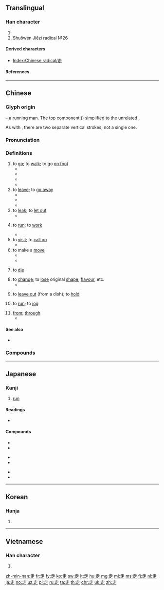 {{character info/new}}
{{also|赱}}
==Translingual==
{{stroke order|strokes=7}}
{{stroke order|type=animate}}

===Han character===
{{Han char|rn=156|rad=走|as=00|sn=7|four=40801|canj=GYO|ids=⿱土龰}}

# {{mul-kangxi radical-def}}
# Shuōwén Jiězì radical №26

====Derived characters====
* [[Index:Chinese radical/走]]

====References====
{{Han ref|kx=1215.010|dkj=37034|dj=1683.040|hdz=53473.010|uh=8D70}}

----

==Chinese==
{{zh-forms|alt=赱}}

===Glyph origin===
{{Han etyl}}
{{Han compound|夭|t1=young, running man|止|t2=foot|ls=ic}} – a running man. The top component ({{lang|zh|夭}}) simplified to the unrelated {{zh-l|土}}.

As with {{zh-l|圭}}, there are two separate vertical strokes, not a single one.

===Pronunciation===
{{zh-pron
|m=zǒu
|m-s=zou3
|c=zau2
|h=pfs=chéu
|mn=cháu/xm,zz,tw:chó͘/qz:chó
|mn_note=cháu - vernacular; chó͘/chó - literary
|w=2tseu
|mc=y
|oc=y
|ma=y
|cat=v,prep
}}

===Definitions===
{{zh-hanzi}}

# to [[go]]; to [[walk]]; to go [[on foot]]
#* {{zh-x|走 吧！|Let's go!}}
#* {{zh-x|他 走 在 我 的 面前。|He '''walked''' before me.}}
#* {{zh-x|不 要 走 得 那麼 快！|Don't '''walk''' so fast!}}
#* {{zh-x|走 著[着]{zhe} 去 火車站 要 多久？|How long does it take to '''walk''' to the station?}}
# to [[leave]]; to [[go away]]
#* {{zh-x|我 要 走 了。|I am going to '''go'''. / I am '''leaving'''}}
#* {{zh-x|儂 啥辰光 走？|When are you leaving?|SH}}
#* {{zh-x|佢 啱啱 走 咗。|He/she just left.|C-GZ}}
# to [[leak]]; to [[let out]]
#* {{zh-x|煤氣 管道 走 氣 了。|Gas is '''leaking''' from the pipe.}}
# {{lb|zh|of devices}} to [[run]]; to [[work]]
#* {{zh-x|我 的 手錶 不 走 了。|My watch doesn' t '''work'''.}}
# to [[visit]]; to [[call on]]
#* {{zh-x|他們 兩 家 走 得 很 近。|The two families often '''visit''' each other.}}
# to make a [[move]]
#* {{zh-x|我 的 對手 走 了 一 步 妙 棋。|My opponent '''made''' a clever '''move''' (chess).}}
#* {{zh-x|該 你 走 了。|It's your '''move'''.}}
# {{lb|zh|euphemism}} to [[die]]
# to [[change]]; to [[lose]] original [[shape]], [[flavour]], etc.
#* {{zh-x|鋼琴 走 調{diào} 了，音色 很 難聽。|The piano was out of tune; it sounded very bad.}}
# {{lb|zh|Cantonese}} to [[leave out]] (from a dish); to [[hold]] {{attention|zh|please check}}
#: {{zh-x|走 蛋|hold the eggs|C}}
# {{lb|zh|Cantonese|Min|Wu|dialectal|_|Mandarin}} to [[run]]; to [[jog]]
# [[from]]; [[through]]
#* {{zh-x|我們 可以 走 這邊 進去。|We can get in '''from''' this side.}}

====See also====
* {{zh-l|跑|to run; {{qualifier|dialectal}} to leave; {{qualifier|dialectal}} to go}}

===Compounds===
{{zh-der|帶走|一走了之|不走|下坂走丸|不擊自走|不脛而走|下走|下坡走馬|奔走相告|不走旁門|慢走|奔走逢迎|到處奔走|帶牌走馬|小受大走|奔走風塵|大走|且戰且走|奔走|奔走之友|便走|先走一步|出走|兔走烏飛|大杖則走|奔走如市|東奔西走|東走西移|架走|牛馬走|星馳電走|攆走|河西走廊|捲走|無路可走|揚砂走石|敗走|抗塵走俗|空中走廊|搬走|看走眼|皮裡走肉|畏影而走|牛童馬走|疾走|放走|烏飛兔走|掩耳而走|溜走|步走|望風而走|擦槍走火|波蘭走廊|東走西撞|走漏天機|走脫|走筆成文|走著瞧|老走道兒|走馬上任|飛牆走壁|競走|走水|走投無路|走肉行屍|筆走龍蛇|開高走高|走內線|走嘴|走道|走透|走魔入火|老走硝|走筆成章|連夜奔走|走局|驚走|走狗烹|販夫走卒|走運|迅走|走位|飛走如風|走火|轟走|飛觥走斝|走板眼|走骨行屍|走味兒|走眼|走話|走漏|走小路子|行走|走調|走馬看花|縱走|走作|阪上走丸|走避|走回頭路|飛砂走石|飛走|行尸走骨|領走|走來走去|走勢圖|飛鷹走狗|走進|走及奔馬|走近|走漏風聲|走俏|走跳|行鍼走線|飛禽走獸|走百病|走散|趕走|開低走高|走了風聲|鬥雞走狗|飛簷走脊|走馬|高飛遠走|走道兒|走了馬腳|逃走|走春|走口|飛蒼走黃|走心經|行尸走肉|走扇|飛簷走壁|走馬赴任|走單幫|飛鷹走馬|飛鷹走犬|飛針走線|飛車走壁|飛沙走礫|飛殃走禍|走馬換將|趨走|走訪|走順風|頓衣而走|開低走軟|臨走|電線走火|走鏢|走資派|走鋼絲|難走|離家出走|走廊|走報的|走味|走繩索|開高走低|走油|走空|開低走低|走堂的|遊走|跑馬走解|走板|走索|鋌而走險|走後門|走私|走舸|走禽|走路子|飛書走檄|遠走高飛|走失|走勢|走紅|飛觴走斝|走投沒路|迷走神經|退走|走石飛砂|走音|走黑運|走馬章臺|走馬燈|走風|走門路|走門子|走野路|走遍天下|走路|走走|走讀生|走親|走莖|走背運|走老路|走紅運|走筆|走神兒|走石揚沙|走獸|走方|走為上策|走火入魔|走漏消息|走油子|走水槽|走步|走無常|走斝飛觥|走斝傳觴|走得開|走岐路|走唱|走向|走南闖北|走動|走不開|走卒|落荒而走|走斝飛觴|走下坡|走頭無路|走江湖|走馬之任|行走如飛|遁走|走票|遼西走廊|走過場|走馬到任|走色|走狗|走臘法|飛沙走石|走樣}}

{{zh-cat|Beginning}}

----

==Japanese==

===Kanji===
{{ja-kanji|grade=2|rs=走00}}

# [[run]]

====Readings====
* {{ja-readings|on=[[そう]] (sō), [[しゅ]] (shu)|kun=[[はしる]] (hashiru)}}

====Compounds====
{{top3}}
* {{ja-r|競走|きょうそう}}
* {{ja-r|走行|そうこう}}
{{mid3}}
* {{ja-r|疾走|しっそう}}
* {{ja-r|完走|かんそう}}
{{mid3}}
* {{ja-r|走幅跳|はしりはばとび}}
* {{ja-r|爆走|ばくそう}}
{{bottom}}

----

==Korean==

===Hanja===
{{ko-hanja|hangeul=주|eumhun=|mr=chu|y=cwu}}

# {{defn|lang=ko|sort=走00}}

----

==Vietnamese==

===Han character===
{{vi-hantu|[[tẩu]], [[rảo]]|rs=走00}}

# {{defn|lang=vi|sort=走00}}

[[Category:CJKV radicals| ]]

[[zh-min-nan:走]]
[[fr:走]]
[[fy:走]]
[[ko:走]]
[[sw:走]]
[[lt:走]]
[[hu:走]]
[[mg:走]]
[[ml:走]]
[[ms:走]]
[[fj:走]]
[[nl:走]]
[[ja:走]]
[[no:走]]
[[uz:走]]
[[pl:走]]
[[ru:走]]
[[ta:走]]
[[th:走]]
[[chr:走]]
[[uk:走]]
[[zh:走]]